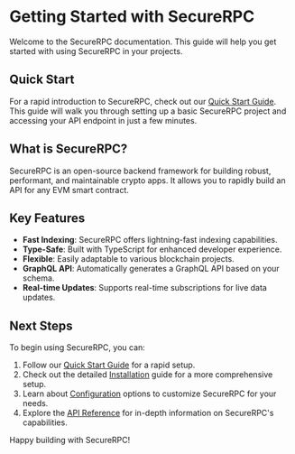 # Getting Started with SecureRPC

Welcome to the SecureRPC documentation. This guide will help you get started with using SecureRPC in your projects.

## Quick Start

For a rapid introduction to SecureRPC, check out our [Quick Start Guide](/docs/quick-start). This guide will walk you through setting up a basic SecureRPC project and accessing your API endpoint in just a few minutes.

## What is SecureRPC?

SecureRPC is an open-source backend framework for building robust, performant, and maintainable crypto apps. It allows you to rapidly build an API for any EVM smart contract.

## Key Features

- **Fast Indexing**: SecureRPC offers lightning-fast indexing capabilities.
- **Type-Safe**: Built with TypeScript for enhanced developer experience.
- **Flexible**: Easily adaptable to various blockchain projects.
- **GraphQL API**: Automatically generates a GraphQL API based on your schema.
- **Real-time Updates**: Supports real-time subscriptions for live data updates.

## Next Steps

To begin using SecureRPC, you can:

1. Follow our [Quick Start Guide](/docs/quick-start) for a rapid setup.
2. Check out the detailed [Installation](/docs/installation) guide for a more comprehensive setup.
3. Learn about [Configuration](/docs/configuration) options to customize SecureRPC for your needs.
4. Explore the [API Reference](/docs/api-reference) for in-depth information on SecureRPC's capabilities.

Happy building with SecureRPC!

